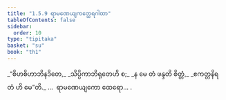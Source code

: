 ```yaml
---
title: "1.5.9 ရာမဏေယျကတ္ထေရဂါထာ"
tableOfContents: false
sidebar:
  order: 10
type: "tipitaka"
basket: "su"
book: "th1"
---
```



<DynamicBreadcrumb />

<Division number="49" book="th1">

<Paragraph number="111" type="verses" book="th1">
_“စိဟစိဟာဘိနဒိတေ,_  
_သိပ္ပိကာဘိရုတေဟိ စ;_  
_န မေ တံ ဖန္ဒတိ စိတ္တံ,_  
_ဧကတ္တနိရတံ ဟိ မေ”တိ._  


</Paragraph>
</Division>

<Paragraph number="112" type="center" book="th1">
…  ရာမဏေယျကော ထေရော… .
</Paragraph>